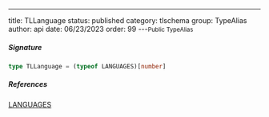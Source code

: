 ---
title: TLLanguage
status: published
category: tlschema
group: TypeAlias
author: api
date: 06/23/2023
order: 99
---<Small>Public TypeAlias</Small>




##### Signature


```ts
type TLLanguage = (typeof LANGUAGES)[number]
```

##### References

[LANGUAGES](/gen/tlschema/LANGUAGES-var)

